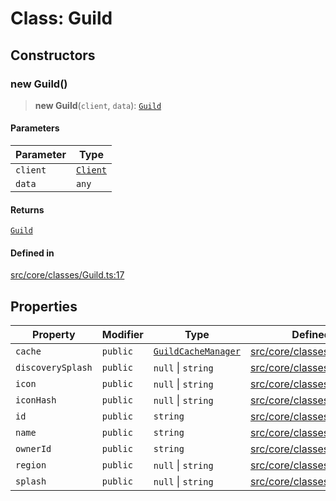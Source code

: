 # Class: Guild

## Constructors

### new Guild()

> **new Guild**(`client`, `data`): [`Guild`](Guild.mdx)

#### Parameters

| Parameter | Type |
| ------ | ------ |
| `client` | [`Client`](Client.mdx) |
| `data` | `any` |

#### Returns

[`Guild`](Guild.mdx)

#### Defined in

[src/core/classes/Guild.ts:17](https://github.com/justheimsk/cordium.js/blob/1bf2a638b90afa5ef4b22005e7b70c138a2c2b3e/src/core/classes/Guild.ts#L17)

## Properties

| Property | Modifier | Type | Defined in |
| ------ | ------ | ------ | ------ |
| `cache` | `public` | [`GuildCacheManager`](GuildCacheManager.mdx) | [src/core/classes/Guild.ts:8](https://github.com/justheimsk/cordium.js/blob/1bf2a638b90afa5ef4b22005e7b70c138a2c2b3e/src/core/classes/Guild.ts#L8) |
| `discoverySplash` | `public` | `null` \| `string` | [src/core/classes/Guild.ts:12](https://github.com/justheimsk/cordium.js/blob/1bf2a638b90afa5ef4b22005e7b70c138a2c2b3e/src/core/classes/Guild.ts#L12) |
| `icon` | `public` | `null` \| `string` | [src/core/classes/Guild.ts:9](https://github.com/justheimsk/cordium.js/blob/1bf2a638b90afa5ef4b22005e7b70c138a2c2b3e/src/core/classes/Guild.ts#L9) |
| `iconHash` | `public` | `null` \| `string` | [src/core/classes/Guild.ts:10](https://github.com/justheimsk/cordium.js/blob/1bf2a638b90afa5ef4b22005e7b70c138a2c2b3e/src/core/classes/Guild.ts#L10) |
| `id` | `public` | `string` | [src/core/classes/Guild.ts:6](https://github.com/justheimsk/cordium.js/blob/1bf2a638b90afa5ef4b22005e7b70c138a2c2b3e/src/core/classes/Guild.ts#L6) |
| `name` | `public` | `string` | [src/core/classes/Guild.ts:7](https://github.com/justheimsk/cordium.js/blob/1bf2a638b90afa5ef4b22005e7b70c138a2c2b3e/src/core/classes/Guild.ts#L7) |
| `ownerId` | `public` | `string` | [src/core/classes/Guild.ts:13](https://github.com/justheimsk/cordium.js/blob/1bf2a638b90afa5ef4b22005e7b70c138a2c2b3e/src/core/classes/Guild.ts#L13) |
| `region` | `public` | `null` \| `string` | [src/core/classes/Guild.ts:14](https://github.com/justheimsk/cordium.js/blob/1bf2a638b90afa5ef4b22005e7b70c138a2c2b3e/src/core/classes/Guild.ts#L14) |
| `splash` | `public` | `null` \| `string` | [src/core/classes/Guild.ts:11](https://github.com/justheimsk/cordium.js/blob/1bf2a638b90afa5ef4b22005e7b70c138a2c2b3e/src/core/classes/Guild.ts#L11) |
